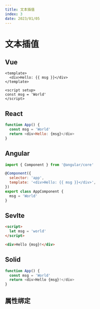 ```yaml
---
title: 文本插值
index: 3
date: 2023/01/05
---
```


# 文本插值

## Vue

```vue
<template>
  <div>Hello: {{ msg }}</div>
</template>

<script setup>
const msg = 'World'
</script>
```

## React

```javascript
function App() {
  const msg = 'World'
  return <div>Hello: {msg}</div>
}
```

## Angular

```javascript
import { Component } from '@angular/core'

@Component({
  selector: 'app',
  template: '<div>Hello: {{ msg }}</div>',
})
export class AppComponent {
  msg = 'World'
}
```

## Sevlte

```html
<script>
  let msg = 'world'
</script>

<div>Hello {msg}!</div>
```

## Solid

```javascript
function App() {
  const msg = 'World'
  return <div>Hello {msg}!</div>
}
```

## 属性绑定
